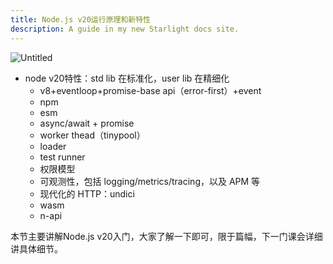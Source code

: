 ```yaml
---
title: Node.js v20运行原理和新特性
description: A guide in my new Starlight docs site.
---
```




![Untitled](../../../assets/chapter1/3-1.png)

- node v20特性：std lib 在标准化，user lib 在精细化
    - v8+eventloop+promise-base api（error-first）+event
    - npm
    - esm
    - async/await + promise
    - worker thead（tinypool）
    - loader
    - test runner
    - 权限模型
    - 可观测性，包括 logging/metrics/tracing，以及 APM 等
    - 现代化的 HTTP：undici
    - wasm
    - n-api

本节主要讲解Node.js v20入门，大家了解一下即可，限于篇幅，下一门课会详细讲具体细节。

<Comments client:only="react" />